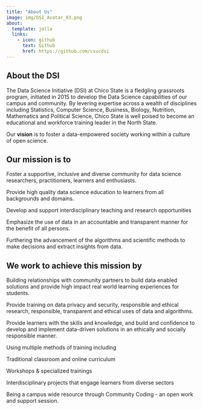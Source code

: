 ```yaml
---
title: "About Us"
image: img/DSI_Avatar_03.png
about:
  template: jolla
  links:
    - icon: github
      text: Github
      href: https://github.com/csucdsi
---
```


## About the DSI

The Data Science Initiative (DSI) at Chico State is a fledgling grassroots program, initiated in 2015 to develop the Data Science capabilities of our campus and community. By levering expertise across a wealth of disciplines including Statistics, Computer Science, Business, Biology, Nutrition, Mathematics and Political Science, Chico State is well poised to become an educational and workforce training leader in the North State.

Our **vision** is to foster a data-empowered society working within a culture of open science.

## Our mission is to

Foster a supportive, inclusive and diverse community for data science researchers, practitioners, learners and enthusiasts.

Provide high quality data science education to learners from all backgrounds and domains.

Develop and support interdisciplinary teaching and research opportunities

Emphasize the use of data in an accountable and transparent manner for the benefit of all persons.

Furthering the advancement of the algorithms and scientific methods to make decisions and extract insights from data.

## We work to achieve this mission by

Building relationships with community partners to build data enabled solutions and provide high impact real world learning experiences for students.

Provide training on data privacy and security, responsible and ethical research, responsible, transparent and ethical uses of data and algorithms.

Provide learners with the skills and knowledge, and build and confidence to develop and implement data-driven solutions in an ethically and socially responsible manner.

Using multiple methods of training including

Traditional classroom and online curriculum

Workshops & specialized trainings

Interdisciplinary projects that engage learners from diverse sectors

Being a campus wide resource through Community Coding - an open work and support session.
